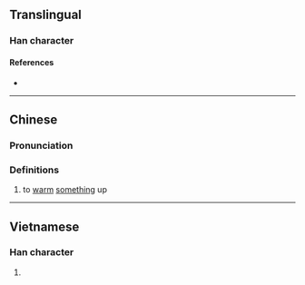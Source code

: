{{character info}}
==Translingual==

===Han character===
{{Han char|rn=86|rad=火|as=07|sn=11|four=91861|canj=FMMR|ids=⿰火吾}}

====References====
* {{Han ref|kx=0673.111|hdz=32203.120|uh=7110|ud=28944|bh=D651|bd=54865}}

----

==Chinese==
{{zh-forms}}

===Pronunciation===
{{zh-pron
|m=wù
|c=ng6
|mc=
|oc=
|ma=
|cat=v
}}

===Definitions===
{{zh-hanzi}}

# to [[warm]] [[something]] up

----

==Vietnamese==

===Han character===
{{vi-readings|rs=火07|reading=ngộ }}

# {{rfdef|vi|sort=火07}}